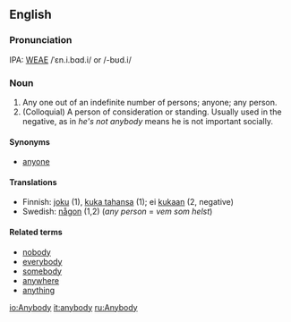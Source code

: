 ==English==
===Pronunciation===
IPA: [[WEAE]] /ˈɛn.i.bɑd.i/ or /-bʊd.i/

===Noun===
# Any one out of an indefinite number of persons; anyone; any person.
# (Colloquial) A person of consideration or standing.  Usually used in the negative, as in ''he's not anybody'' means he is not important socially.

<!-- some material copied from Webster's Revised Unabridged Dictionary (1913) -->

==== Synonyms ====
*[[anyone]]

==== Translations ====

* Finnish: [[joku]] (1), [[kuka tahansa]] (1); ei [[kukaan]] (2, negative)
* Swedish: [[någon]] (1,2) (''any person'' = ''vem som helst'')

====Related terms====
*[[nobody]]
*[[everybody]]
*[[somebody]]
*[[anywhere]]
*[[anything]]

[[io:Anybody]]
[[it:anybody]]
[[ru:Anybody]]